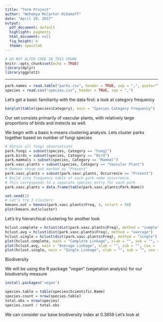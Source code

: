 ```yaml
---
title: "Term Project"
author: "Nehemya McCarter-Ribakoff"
date: "April 20, 2017"
output:
  pdf_document: default
  highlight: pygments
  html_document: null
  fig_height: 4
  theme: spacelab
---
```


```r
# DO NOT ALTER CODE IN THIS CHUNK
knitr::opts_chunk$set(echo = TRUE)
library(dplyr)
library(ggplot2)

```

* * *

```r
park.names = read.table("parks.csv", header = TRUE, sep = ",", quote="\"'", dec=".")
species = read.csv("species.csv", header = TRUE, sep = ",")
```

Let's get a basic familiarity with the data first: a look at category frequency

```r
barplot(table(species$Category), main = "Species Category Frequency")
```

Our set consists primarily of vascular plants, with relatively large proportions of birds and instects as well.


We begin with a basic k-means clustering analysis. Lets cluster parks together based on number of fungi species

```r
# Obtain all fungi observations
park.fungi = subset(species, Category == "Fungi")
park.birds = subset(species, Category == "Bird")
park.mammals = subset(species, Category == "Mammal")
park.vasc.plants = subset(species, Category == "Vascular Plant")
# Remove those not marked as "Present"
park.vasc.plants = subset(park.vasc.plants, Occurrence == "Present")
# Build into frequency table of each park name occurrence.
# This corresponds to a separate species entry for each park
park.vasc.plants = data.frame(table(park.vasc.plants$Park.Name))

set.seed(1)
# Let's try 3 clusters
kmeans.out = kmeans(park.vasc.plants$Freq, 4, nstart = 50)
plot(kmeans.out$cluster)
```

Let's try hierarchical clustering for another look

```r
hclust.complete = hclust(dist(park.vasc.plants$Freq), method = "complete")
hclust.avg = hclust(dist(park.vasc.plants$Freq), method = "average")
hclust.single = hclust(dist(park.vasc.plants$Freq), method = "single")
plot(hclust.complete, main = "Complete Linkage", xlab = "", sub = "", cex = .9)
plot(hclust.avg, main = "Average Linkage", xlab = "", sub = "", cex = .9)
plot(hclust.single, main = "Single Linkage", xlab = "", sub = "", cex = .9)
```

Biodiversity

We will be using the R package "vegan" (vegetation analysis) for our biodiversity measure

```r
install.packages('vegan')
```

```r
species.table = table(species$Scientific.Name)
species.count = nrow(species.table)
total.obs = nrow(species)
species.count / total.obs
```

We can consider our base biodiversity index at 0.3859
Let's look at 